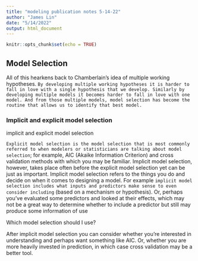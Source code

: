 ```yaml
---
title: "modeling publication notes 5-14-22"
author: "James Lin"
date: "5/14/2022"
output: html_document
---
```


```r
knitr::opts_chunk$set(echo = TRUE)
```

## Model Selection


All of this hearkens back to Chamberlain’s idea of multiple working hypotheses. `By developing multiple working hypotheses it is harder to fall in love with a single hypothesis that we develop. Similarly by developing multiple models it becomes harder to fall in love with one model. And from those multiple models, model selection has become the routine that allows us to identify that best model.`

### Implicit and explicit model selection

implicit and explicit model selection

`Explicit model selection is the model selection that is most commonly referred to when modelers or statisticians are talking about model selection`; for example, AIC (Akaike Information Criterion) and cross validation methods with which you may be familiar. Implicit model selection, however, takes place often before the explicit model selection yet can be just as important. Implicit model selection refers to the things you do and decide on when it comes to designing a model. For example `implicit model selection includes what inputs and predictors make sense to even consider including` (based on a mechanism or hypothesis). Or, perhaps you’ve evaluated some predictors and looked at their effects, which may not be a great way to determine whether to include a predictor but still may produce some information of use


Which model selection should I use?

After implicit model selection you can consider whether you’re interested in understanding and perhaps want something like AIC. Or, whether you are more heavily invested in prediction, in which case cross validation may be a better tool.
